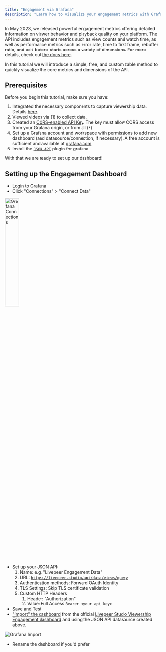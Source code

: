 ```yaml
---
title: "Engagement via Grafana"
description: "Learn how to visualize your engagement metrics with Grafana"
---
```


In May 2023, we released powerful engagement metrics offering detailed
information on viewer behavior and playback quality on your platform. The API
includes engagement metrics such as view counts and watch time, as well as
performance metrics such as error rate, time to first frame, rebuffer ratio, and
exit-before-starts across a variety of dimensions. For more details, check out
[the docs here][1].

In this tutorial we will introduce a simple, free, and customizable method to
quickly visualize the core metrics and dimensions of the API.

## Prerequisites

Before you begin this tutorial, make sure you have:

1. Integrated the necessary components to capture viewership data. Details
   [here][2].
2. Viewed videos via (1) to collect data.
3. Created an [CORS-enabled API Key][3].
   The key must allow CORS access from your Grafana origin, or from all (`*`)
4. Set up a Grafana account and workspace with permissions to add new dashboard
   (and datasource/connection, if necessary). A free account is sufficient and
   available at [grafana.com][4]
5. Install the [`JSON API`][marcusolsson-json-datasource] plugin for grafana.

With that we are ready to set up our dashboard!

## Setting up the Engagement Dashboard

- Login to Grafana
- Click "Connections" > "Connect Data"

<Frame>
  <img
    src="/images/tutorials/grafana-connections.jpg"
    title="Grafana Connections"
    width="30%"
  />
</Frame>

- Set up your JSON API:
   1. Name: e.g. "Livepeer Engagement Data"
   2. URL:
   [`https://livepeer.studio/api/data/views/query`][5]
   3. Authentication methods: Forward OAuth Identity
   4. TLS Settings: Skip TLS certificate validation
   5. Custom HTTP Headers
      1. Header: "Authorization"
      2. Value: Full Access `Bearer <your api key>`
- Save and Test
- ["Import" the dashboard][6] from the official [Livepeer Studio Viewership
  Engagement dashboard][dashboard] and using the JSON API datasource created
  above.

<Frame>
  <img
    src="/images/tutorials/grafana-import-dashboard.png"
    title="Grafana Import"
  />
</Frame>

-  Rename the dashboard if you'd prefer


  [1]: /developers/guides/get-engagement-analytics-via-api
  [2]: /developers/guides/get-engagement-analytics-via-api#registering-views
  [3]: /api-reference/overview/authentication
  [4]: https://grafana.com/ "Grafana"
  [5]: /api-reference/viewership/get-viewership-metrics
  [6]: https://grafana.com/docs/grafana/latest/dashboards/build-dashboards/import-dashboards/#import-a-dashboard
  [dashboard]: https://grafana.com/grafana/dashboards/20511-livepeer-studio-user-engagement/
  [marcusolsson-json-datasource]: https://grafana.com/grafana/plugins/marcusolsson-json-datasource/ "JSON API Grafana Plugin"
